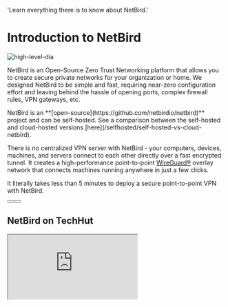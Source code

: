 
  'Learn everything there is to know about NetBird.'

# Introduction to NetBird

<p>
    <img src="/docs-static/img/open-source-zero-trust-networking.png" alt="high-level-dia" className="imagewrapper-big"/>
</p>

NetBird is an Open-Source Zero Trust Networking platform that allows you to create secure private networks for your
organization or home. We designed NetBird to be simple and fast, requiring near-zero configuration effort and leaving
behind the hassle of opening ports, complex firewall rules, VPN gateways, etc.

<Note>
    NetBird is an **[open-source](https://github.com/netbirdio/netbird)** project and can be self-hosted.
    See a comparison between the self-hosted and cloud-hosted versions [here](/selfhosted/self-hosted-vs-cloud-netbird).
</Note>

There is no centralized VPN server with NetBird - your computers, devices, machines, and servers connect to each other directly over a fast encrypted tunnel.
It creates a high-performance point-to-point [WireGuard®](https://www.wireguard.com/) overlay network that connects machines running anywhere in just a few clicks.

It literally takes less than 5 minutes to deploy a secure point-to-point VPN with NetBird.

<div className="not-prose mb-16 mt-6 flex gap-3">
  <Button href="https://app.netbird.io/install" arrow="right" children="Get started" />
  <Button href="https://github.com/netbirdio/netbird" variant="outline" children="Explore Github" />
</div>

## NetBird on TechHut

<div className="videowrapper">
    <iframe src="https://www.youtube.com/embed/Z5Y3a7pvpn8" allow="fullscreen;"></iframe>
</div>

<AboutNetbird />

<HowToGuides />


